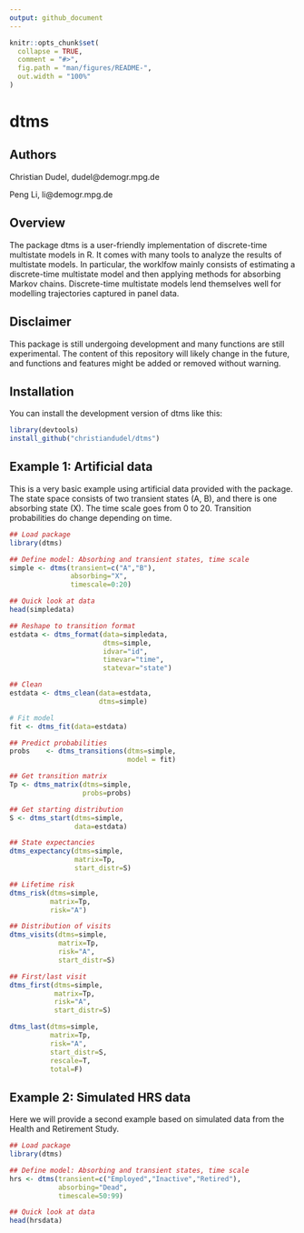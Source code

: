 ```yaml
---
output: github_document
---
```


<!-- README.md is generated from README.Rmd. Please edit that file -->

```r
knitr::opts_chunk$set(
  collapse = TRUE,
  comment = "#>",
  fig.path = "man/figures/README-",
  out.width = "100%"
)
```

# dtms

<!-- badges: start -->
<!-- badges: end -->

## Authors

Christian Dudel, dudel@demogr.mpg.de

Peng Li, li@demogr.mpg.de 

## Overview

The package dtms is a user-friendly implementation of discrete-time multistate models in R. It comes with many tools to analyze the results of multistate models. In particular, the worklfow mainly consists of estimating a discrete-time multistate model and then applying methods for absorbing Markov chains. Discrete-time multistate models lend themselves
well for modelling trajectories captured in panel data. 

## Disclaimer

This package is still undergoing development and many functions are still experimental. The 
content of this repository will likely change in the future, and functions and features 
might be added or removed without warning.

## Installation

You can install the development version of dtms like this:

``` r
library(devtools)
install_github("christiandudel/dtms")
```

## Example 1: Artificial data

This is a very basic example using artificial data provided with the package. The state space consists
of two transient states (A, B), and there is one absorbing state (X). The time scale goes from 0 to 20.
Transition probabilities do change depending on time. 

```r
## Load package
library(dtms)

## Define model: Absorbing and transient states, time scale
simple <- dtms(transient=c("A","B"),
               absorbing="X",
               timescale=0:20)

## Quick look at data
head(simpledata)

## Reshape to transition format
estdata <- dtms_format(data=simpledata,
                       dtms=simple,
                       idvar="id",
                       timevar="time",
                       statevar="state")

## Clean
estdata <- dtms_clean(data=estdata,
                      dtms=simple)

# Fit model 
fit <- dtms_fit(data=estdata)

## Predict probabilities
probs    <- dtms_transitions(dtms=simple,
                             model = fit)

## Get transition matrix 
Tp <- dtms_matrix(dtms=simple,
                  probs=probs)

## Get starting distribution 
S <- dtms_start(dtms=simple,
                data=estdata)

## State expectancies 
dtms_expectancy(dtms=simple,
                matrix=Tp,
                start_distr=S)

## Lifetime risk 
dtms_risk(dtms=simple,
          matrix=Tp,
          risk="A")

## Distribution of visits
dtms_visits(dtms=simple,
            matrix=Tp,
            risk="A",
            start_distr=S)

## First/last visit
dtms_first(dtms=simple,
           matrix=Tp,
           risk="A",
           start_distr=S)

dtms_last(dtms=simple,
          matrix=Tp,
          risk="A",
          start_distr=S,
          rescale=T,
          total=F)
```


## Example 2: Simulated HRS data

Here we will provide a second example based on simulated data from the Health and Retirement Study.

```r
## Load package
library(dtms)

## Define model: Absorbing and transient states, time scale
hrs <- dtms(transient=c("Employed","Inactive","Retired"),
            absorbing="Dead",
            timescale=50:99)

## Quick look at data
head(hrsdata)

```
